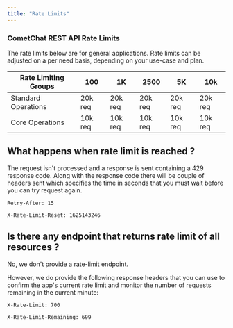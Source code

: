 ```yaml
---
title: "Rate Limits"
---
```


### CometChat REST API Rate Limits

<Note>

The rate limits below are for general applications. Rate limits can be adjusted on a per need basis, depending on your use-case and plan.

</Note>

| **Rate Limiting Groups** | **100** | **1K**  | **2500** | **5K**  | **10k** |
| ------------------------ | ------- | ------- | -------- | ------- | ------- |
| Standard Operations      | 20k req | 20k req | 20k req  | 20k req | 20k req |
| Core Operations          | 10k req | 10k req | 10k req  | 10k req | 10k req |

## What happens when rate limit is reached ?

The request isn't processed and a response is sent containing a 429 response code. Along with the response code there will be couple of headers sent which specifies the time in seconds that you must wait before you can try request again.

`Retry-After: 15`

`X-Rate-Limit-Reset: 1625143246`

## Is there any endpoint that returns rate limit of all resources ?

No, we don't provide a rate-limit endpoint.

However, we do provide the following response headers that you can use to confirm the app's current rate limit and monitor the number of requests remaining in the current minute:

`X-Rate-Limit: 700`

`X-Rate-Limit-Remaining: 699`
